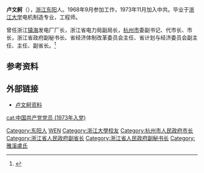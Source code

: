 '''卢文舸'''（{{bd|1944年|8月|}}），[[浙江|浙江]][[东阳|东阳]]人。1968年9月参加工作，1973年11月加入中共。毕业于[[浙江大学|浙江大学]]电机制造专业，工程师。
    
曾任浙江[[镇海|镇海]]发电厂厂长，浙江省电力局副局长，[[杭州市|杭州市]]委副书记、代市长、市长，浙江省政府副秘书长、省经济体制改革委员会主任、省计划与经济委员会副主任、主任、副省长。<ref >{{cite web |url=http://www.china.com.cn/zhuanti2005/txt/2003-02/17/content_5277855.htm |language= |title=卢文舸 |publisher=中国网 |date=2003-02-17 |accessdate= |archive-date=2016-03-05 |archive-url=https://web.archive.org/web/20160305032036/http://www.china.com.cn/zhuanti2005/txt/2003-02/17/content_5277855.htm }}</ref>

== 参考资料 ==
{{reflist}}

== 外部链接 ==
*[http://www.ceming.com/mingren_44023/ 卢文舸资料]{{Wayback|url=http://www.ceming.com/mingren_44023/ |date=20160304093409 }}

{{杭州市市长}}
{{DEFAULTSORT:LU wenke}}
[[Category:东阳人|Category:东阳人]]
[[Category:卢姓|WEN]]
[[cat:中国共产党党员_(1973年入党)|cat:中国共产党党员 (1973年入党)]]
[[Category:浙江大學校友|Category:浙江大學校友]]
[[Category:杭州市人民政府市长|Category:杭州市人民政府市长]]
[[Category:浙江省人民政府副省长|Category:浙江省人民政府副省长]]
[[Category:浙江省人民政府副秘书长|Category:浙江省人民政府副秘书长]]
[[Category:雅溪盧氏|Category:雅溪盧氏]]
{{china-poli-bio-stub}}